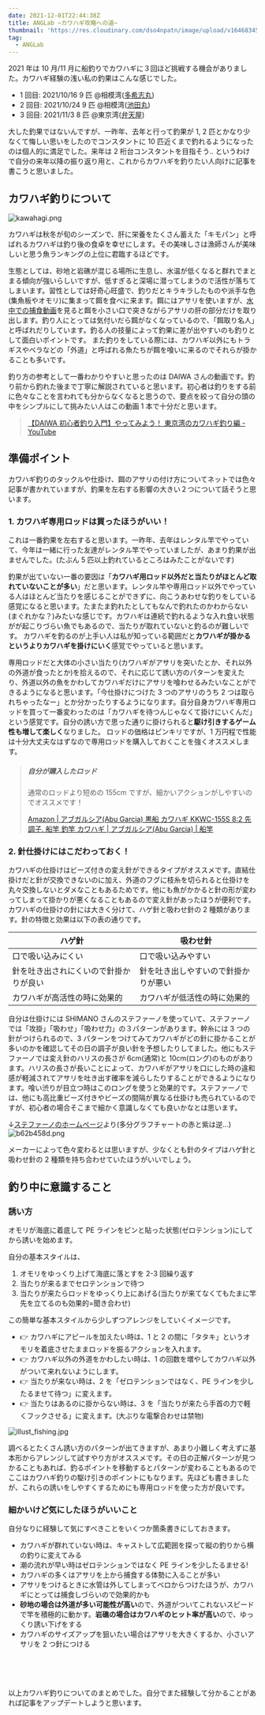 ```yaml
---
date: 2021-12-01T22:44:38Z
title: ANGLab ~カワハギ攻略への道~
thumbnail: 'https://res.cloudinary.com/dso4npatn/image/upload/v1646834503/media/blog/thumbnail/ANGLab_-%E3%82%AB%E3%83%AF%E3%83%8F%E3%82%AD%E3%82%99%E6%94%BB%E7%95%A5%E3%81%B8%E3%81%AE%E9%81%93-_xtsxl8.png'
tag:
  - ANGLab
---
```


2021 年は 10 月/11 月に船釣りでカワハギに３回ほど挑戦する機会がありました。カワハギ経験の浅い私の釣果はこんな感じでした。

- 1 回目: 2021/10/16 9 匹 @相模湾([多希志丸](https://takeshimaru.jp/))
- 2 回目: 2021/10/24 9 匹 @相模湾([池田丸](https://ikedamaru.net/))
- 3 回目: 2021/11/3 8 匹 @東京湾([弁天屋](https://bentenya.com/))

大した釣果ではないんですが、一昨年、去年と行って釣果が 1, 2 匹とかなり少なくて悔しい思いをしたのでコンスタントに 10 匹近くまで釣れるようになったのは個人的に満足でした。来年は 2 桁台コンスタントを目指そう..
というわけで自分の来年以降の振り返り用と、これからカワハギを釣りたい人向けに記事を書こうと思いました。

## カワハギ釣りについて

![kawahagi.png](https://res.cloudinary.com/dso4npatn/image/upload/v1647150483/media/blog/insert/kawahagi-dinner_jg69xh.png)

カワハギは秋冬が旬のシーズンで、肝に栄養をたくさん蓄えた「キモパン」と呼ばれるカワハギは釣り後の食卓を幸せにします。その美味しさは漁師さんが美味しいと思う魚ランキングの上位に君臨するほどです。

生態としては、砂地と岩礁が混じる場所に生息し、水温が低くなると群れでまとまる傾向が強いらしいですが、低すぎると深場に潜ってしまうので活性が落ちてしまいます。習性としては好奇心旺盛で、釣りだとキラキラしたものや派手な色(集魚板やオモリ)に集まって餌を食べに来ます。餌にはアサリを使いますが、[水中での捕食動画](https://www.youtube.com/watch?v=XfsdzHbbzNY)を見ると餌を小さい口で突きながらアサリの肝の部分だけを取り出します。釣り人にとっては気付いだら餌がなくなっているので、「餌取り名人」と呼ばれだりしています。釣る人の技量によって釣果に差が出やすいのも釣りとして面白いポイントです。
また釣りをしている際には、カワハギ以外にもトラギスやベラなどの「外道」と呼ばれる魚たちが餌を喰いに来るのでそれらが掛かることも多いです。

釣り方の参考として一番わかりやすいと思ったのは DAIWA さんの動画です。釣り前から釣れた後まで丁寧に解説されていると思います。初心者は釣りをする前に色々なことを言われても分からなくなると思うので、要点を絞って自分の頭の中をシンプルにして挑みたい人はこの動画 1 本で十分だと思います。

> [【DAIWA 初心者釣り入門】やってみよう！ 東京湾のカワハギ釣り編 - YouTube](https://www.youtube.com/watch?v=L9SshqKH_Cc)
>
> <Youtube embededSrc="https://www.youtube.com/embed/L9SshqKH_Cc" />

## 準備ポイント

カワハギ釣りのタックルや仕掛け、餌のアサリの付け方についてネットでは色々記事が書かれていますが、釣果を左右する影響の大きい２つについて話そうと思います。

### 1. カワハギ専用ロッドは買ったほうがいい！

これは一番釣果を左右すると思います。一昨年、去年はレンタル竿でやっていて、今年は一緒に行った友達がレンタル竿でやっていましたが、あまり釣果が出ませんでした。(たぶん 5 匹以上釣れているところはみたことがないです)

釣果が出ていない一番の要因は「**カワハギ用ロッド以外だと当たりがほとんど取れていないことが多い**」だと思います。レンタル竿や専用ロッド以外でやっている人はほとんど当たりを感じることができずに、向こうあわせな釣りをしている感覚になると思います。たまたま釣れたとしてもなんで釣れたのかわからない(まぐれかな？)みたいな感じです。カワハギは連続で釣れるような入れ食い状態がが起こりづらい魚でもあるので、当たりが取れていないと釣るのが難しいです。
カワハギを釣るのが上手い人は私が知っている範囲だと**カワハギが掛かるというよりカワハギを掛けにいく**感覚でやっていると思います。

専用ロッドだと大体の小さい当たり(カワハギがアサリを突いたとか、それ以外の外道が食ったとか)を拾えるので、それに応じて誘い方のパターンを変えたり、外道以外の魚をかわしてカワハギだけにアサリを喰わせるみたいなことができるようになると思います。「今仕掛けにつけた 3 つのアサリのうち 2 つは取られちゃったなー」とか分かったりするようになります。自分自身カワハギ専用ロッドを買って一番変わったのは「カワハギを待つんじゃなくて掛けにいくんだ」という感覚です。自分の誘い方で思った通りに掛けられると**駆け引きするゲーム性も増して楽しく**なりました。
ロッドの価格はピンキリですが、1 万円程で性能は十分大丈夫なはずなので専用ロッドを購入しておくことを強くオススメします。

> ##### 自分が購入したロッド
>
> 通常のロッドより短めの 155cm ですが、細かいアクションがしやすいのでオススメです！
>
> [Amazon \| アブガルシア(Abu Garcia) 黒船 カワハギ KKWC-155S 8:2 先調子. 船竿 釣竿 カワハギ | アブガルシア(Abu Garcia) | 船竿](https://www.amazon.co.jp/gp/product/B071KJMBSN/ref=ppx_yo_dt_b_asin_title_o02_s00?ie=UTF8&psc=1)

### 2. 針仕掛けにはこだわっておく！

カワハギの仕掛けはビーズ付きの変え針ができるタイプがオススメです。直結仕掛けだと針が交換できないのに加え、外道のフグに枝糸を切られると仕掛けを丸々交換しないとダメなこともあるためです。他にも魚がかかると針の形が変わってしまって掛かりが悪くなることもあるので変え針があったほうが便利です。
カワハギの仕掛けの針には大きく分けて、ハゲ針と吸わせ針の 2 種類があります。針の特徴と効果は以下の表の通りです。

| ハゲ針                                 | 吸わせ針                             |
| -------------------------------------- | ------------------------------------ |
| 口で吸い込みにくい                     | 口で吸い込みやすい                   |
| 針を吐き出されにくいので針掛かりが良い | 針を吐き出しやすいので針掛かりが悪い |
| カワハギが高活性の時に効果的           | カワハギが低活性の時に効果的         |

自分は仕掛けには SHIMANO さんのステファーノを使っていて、ステファーノでは「攻掛」「吸わせ」「吸わせ力」の３パターンがあります。幹糸には 3 つの針がつけられるので、3 パターンをつけてみてカワハギがどの針に掛かることが多いのかを確認してその日の調子が良い針を予想したりしてました。他にもステファーノでは変え針のハリスの長さが 6cm(通常)と 10cm(ロング)のものがあります。ハリスの長さが長いことによって、カワハギがアサリを口にした時の違和感が軽減されてアサリを吐き出す確率を減らしたりすることができるようになります。喰い渋りが目立つ時はこのロングを使うと効果的です。ステファーノでは、他にも高比重ビーズ付きやビーズの間隔が異なる仕掛けも売られているのですが、初心者の場合そこまで細かく意識しなくても良いかなとは思います。

↓[ステファーノのホームページ](https://fishing.shimano.co.jp/product/series/stephano/product/gear/index.html)より(多分グラフチャートの赤と紫は逆...)
![b62b458d.png](https://i0.wp.com/fishing.shimano.co.jp/product/series/stephano/img/product/gear/ist_suwase-chart01.png?zoom=2&w=1140&ssl=1)

メーカーによって色々変わるとは思いますが、少なくとも針のタイプはハゲ針と吸わせ針の 2 種類を持ち合わせていたほうがいいでしょう。

## 釣り中に意識すること

### 誘い方

オモリが海底に着底して PE ラインをピンと貼った状態(ゼロテンション)にしてから誘いを始めます。

自分の基本スタイルは、

1. オモリをゆっくり上げて海底に落とすを 2-3 回繰り返す
2. 当たりが来るまでセロテンションで待つ
3. 当たりが来たらロッドをゆっくり上にあげる(当たりが来てなくてもたまに竿先を立てるのも効果的=聞き合わせ)

この簡単な基本スタイルから少しずつアレンジをしていくイメージです。

- 👉 カワハギにアピールを加えたい時は、1 と 2 の間に「タタキ」というオモリを着底させたままロッドを振るアクションを入れます。
- 👉 カワハギ以外の外道をかわしたい時は、1 の回数を増やしてカワハギ以外がついて来れないようにします。
- 👉 当たりが来ない時は、2 を「ゼロテンションではなく、PE ラインを少したるませて待つ」に変えます。
- 👉 当たりはあるのに掛からない時は、3 を「当たりが来たら手首の力で軽くフックさせる」に変えます。(大ぶりな電撃合わせは禁物)

![illust_fishing.jpg](https://res.cloudinary.com/dso4npatn/image/upload/v1647150483/media/blog/insert/illust_fishing_wpjgu4.jpg)

調べるとたくさん誘い方のパターンが出てきますが、あまり小難しく考えずに基本形からアレンジして試すやり方がオススメです。その日の正解パターンが見つかることもあれば、釣るポイントを移動するとパターンが変わることもあるのでここはカワハギ釣りの駆け引きのポイントにもなります。先ほども書きましたが、これらの誘いをしやすくするためにも専用ロッドを使った方が良いです。

### 細かいけど気にしたほうがいいこと

自分なりに経験して気にすべきことをいくつか箇条書きにしておきます。

- カワハギが群れていない時は、キャストして広範囲を探って縦の釣りから横の釣りに変えてみる
- 潮の流れが早い時はゼロテンションではなく PE ラインを少したるませる!
- カワハギの多くはアサリを上から捕食する体勢に入ることが多い
- アサリをつけるときに水管は外してしまってベロからつけたほうが、カワハギにとっては捕食しづらいので効果的かも
- **砂地の場合は外道が多い可能性が高い**ので、外道がついてこれないスピードで竿を積極的に動かす。**岩礁の場合はカワハギのヒット率が高い**ので、ゆっくり誘い下げをする
- カワハギのサイズアップを狙いたい場合はアサリを大きくするか、小さいアサリを 2 つ針につける

<br />
<br />
<br />

以上カワハギ釣りについてのまとめでした。自分でまた経験して分かることがあれば記事をアップデートしようと思います。
